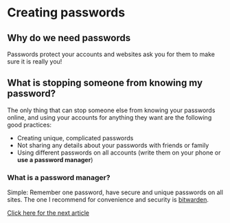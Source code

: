# Creating passwords

## Why do we need passwords

Passwords protect your accounts and websites ask you for them to make sure it is really you!

## What is stopping someone from knowing my password?

The only thing that can stop someone else from knowing your passwords online, and using your accounts for anything they want are the following good practices:

-   Creating unique, complicated passwords
-   Not sharing any details about your passwords with friends or family
-   Using different passwords on all accounts (write them on your phone or **use a password manager**)

### What is a password manager?

Simple: Remember one password, have secure and unique passwords on all sites. The one I recommend for convenience and security is [bitwarden](https://bitwarden.com/).

[Click here for the next article](/peacelab/courses/next_article?curr=3_creating_passwords)
